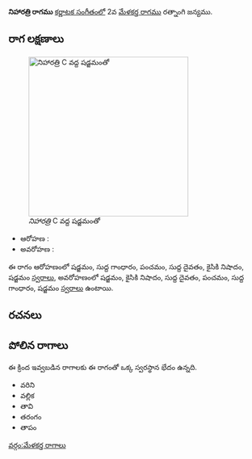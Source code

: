{{Infobox ragam
	| name          	= నిహారత్రి
	| synonym	    	= 
	| mela          	= 
	| chakra        	= 
	| janaka        	= 
	| type          	= ఔదవ
	| arohanam      	= {{svaraC|S|G1|P|D1|N2|S'}} 
	| avarohanam    	= {{svaraC|S'|N2|D1|P|G1|S}}
	| jeeva         	=
	| chhaya        	=
	| nyasa         	=
	| vishesha      	= 
	| equivalent  		= 
}}
{{కర్ణాటక సంగీత రాగాలు}}
'''నిహారత్రి రాగము''' [[కర్ణాటక సంగీతం]]లో 2వ [[మేళకర్త రాగము]] రత్నాంగి జన్యము. 


==రాగ లక్షణాలు==
[[Image:niharatri_kb2wiki.png|thumb|right|316px|''నిహారత్రి'' C వద్ద షడ్జమంతో]]

* ఆరోహణ : {{svaraC|S|G1|P|D1|N2|S'}} 
* అవరోహణ : {{svaraC|S'|N2|D1|P|G1|S}}

ఈ రాగం ఆరోహణంలో షడ్జమం, సుద్ద  గాంధారం, పంచమం, సుద్ద దైవతం, కైసికి నిషాదం, షడ్జమం [[స్వరాలు]], అవరోహణంలో షడ్జమం, కైసికి నిషాదం, సుద్ద దైవతం, పంచమం, సుద్ద  గాంధారం, షడ్జమం [[స్వరాలు]] ఉంటాయి.

==రచనలు==



==పోలిన రాగాలు==
ఈ క్రింద ఇవ్వబడిన రాగాలకు ఈ రాగంతో ఒక్క స్వరస్థాన భేదం ఉన్నది.
* వరిని
* వల్లిక
* తావి
* తరంగం
* తాపం



[[వర్గం:మేళకర్త రాగాలు]]